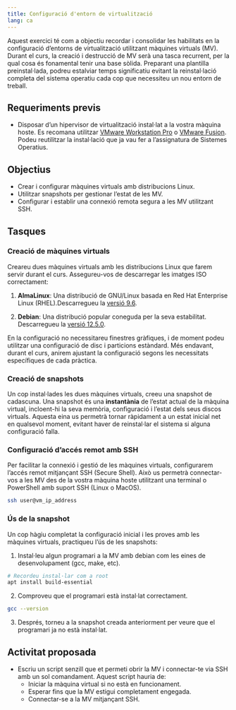 ```yaml
---
title: Configuració d'entorn de virtualització
lang: ca
---
```


Aquest exercici té com a objectiu recordar i consolidar les habilitats en la configuració d'entorns de virtualització utilitzant màquines virtuals (MV). Durant el curs, la creació i destrucció de MV serà una tasca recurrent, per la qual cosa és fonamental tenir una base sòlida. Preparant una plantilla preinstal·lada, podreu estalviar temps significatiu evitant la reinstal·lació completa del sistema operatiu cada cop que necessiteu un nou entorn de treball.

## Requeriments previs

- Disposar d'un hipervisor de virtualització instal·lat a la vostra màquina hoste. Es recomana utilitzar [VMware Workstation Pro](https://www.vmware.com/products/workstation-pro.html) o [VMware Fusion](https://www.vmware.com/products/fusion.html). Podeu reutilitzar la instal·lació que ja vau fer a l'assignatura de Sistemes Operatius.


## Objectius

- Crear i configurar màquines virtuals amb distribucions Linux.
- Utilitzar snapshots per gestionar l'estat de les MV.
- Configurar i establir una connexió remota segura a les MV utilitzant SSH.

## Tasques

### Creació de màquines virtuals

Creareu dues màquines virtuals amb les distribucions Linux que farem servir durant el curs. Assegureu-vos de descarregar les imatges ISO correctament:

1. **AlmaLinux**: Una distribució de GNU/Linux basada en Red Hat Enterprise Linux (RHEL).Descarregueu la [versió 9.6](https://mirrors.almalinux.org/isos.html).

2. **Debian**: Una distribució popular coneguda per la seva estabilitat. Descarregueu la [versió 12.5.0](https://debian.uvigo.es/debian-cd/12.5.0/). 

En la configuració no necessitareu finestres gràfiques, i de moment podeu utilitzar una configuració de disc i particions estàndard. Més endavant, durant el curs, anirem ajustant la configuració segons les necessitats específiques de cada pràctica.

### Creació de snapshots

Un cop instal·lades les dues màquines virtuals, creeu una snapshot de cadascuna. Una snapshot és una **instantània** de l'estat actual de la màquina virtual, incloent-hi la seva memòria, configuració i l'estat dels seus discos virtuals. Aquesta eina us permetrà tornar ràpidament a un estat inicial net en qualsevol moment, evitant haver de reinstal·lar el sistema si alguna configuració falla.

### Configuració d'accés remot amb SSH

Per facilitar la connexió i gestió de les màquines virtuals, configurarem l'accés remot mitjançant SSH (Secure Shell). Això us permetrà connectar-vos a les MV des de la vostra màquina hoste utilitzant una terminal o PowerShell amb suport SSH (Linux o MacOS).

```bash
ssh user@vm_ip_address
```

### Ús de la snapshot

Un cop hàgiu completat la configuració inicial i les proves amb les màquines virtuals, practiqueu l'ús de les snapshots:

1. Instal·leu algun programari a la MV amb debian com les eines de desenvolupament (gcc, make, etc).

```bash
# Recordeu instal·lar com a root
apt install build-essential
```

2. Comproveu que el programari està instal·lat correctament.

```bash
gcc --version
```

3. Després, torneu a la snapshot creada anteriorment per veure que el programari ja no està instal·lat.

## Activitat proposada

- Escriu un script senzill que et permeti obrir la MV i connectar-te via SSH amb un sol comandament. Aquest script hauria de:
  - Iniciar la màquina virtual si no està en funcionament.
  - Esperar fins que la MV estigui completament engegada.
  - Connectar-se a la MV mitjançant SSH.
